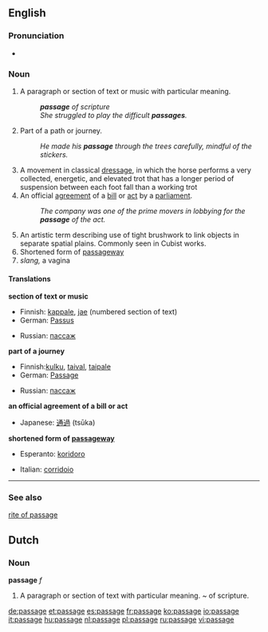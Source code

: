 ==English==

{{rank|touch|higher|military|891|passage|wood|matters|physical}}
===Pronunciation===
{{IPA|/ˈpæsɪʤ/}}
*{{audio|en-us-passage.ogg|Audio (US)}}

===Noun===
{{en-noun}}
# <!--DefA-->A paragraph or section of text or music with particular meaning.  
#: '''''passage''' of scripture''
#:''She struggled to play the difficult '''passages'''.''
# <!--DefA-->Part of a path or journey. 
#:''He made his '''passage''' through the trees carefully, mindful of the stickers.''
# <!--DefC-->A movement in classical [[dressage]], in which the horse performs a very collected, energetic, and elevated trot that has a longer period of suspension between each foot fall than a working trot
# An official [[agreement]] of a [[bill]] or [[act]] by a [[parliament]].
#: ''The company was one of the prime movers in lobbying for the '''passage''' of the act.''
# <!--DefD-->An artistic term describing use of tight brushwork to link objects in separate spatial plains.  Commonly seen in Cubist works.
# Shortened form of [[passageway]]
# ''slang,'' a vagina

====Translations====
<!--DefA-->'''section of text or music'''
{{top}}
*Finnish: [[kappale]], [[jae]] (numbered section of text)
*German: [[Passus]] {{m}}
{{mid}}
*Russian: [[пассаж]]
{{bottom}}

<!--DefB-->'''part of a journey'''
{{top}}
*Finnish:[[kulku]], [[taival]], [[taipale]]
*German: [[Passage]] {{f}}
{{mid}}
*Russian: [[пассаж]]
{{bottom}}

'''an official agreement of a bill or act'''
{{top}}
{{mid}}
*Japanese: [[通過]] (tsūka)
{{bottom}}

<!--DefE-->'''shortened form of [[passageway]]'''
{{top}}
*Esperanto: [[koridoro]]
{{mid}}
*Italian: [[corridoio]] {{m}}
{{bottom}}
----

===See also===
[[rite of passage]]

==Dutch==
===Noun===
'''passage''' ''f''

#<!--DefA-->A paragraph or section of text with particular meaning.  ~ of scripture.

[[de:passage]]
[[et:passage]]
[[es:passage]]
[[fr:passage]]
[[ko:passage]]
[[io:passage]]
[[it:passage]]
[[hu:passage]]
[[nl:passage]]
[[pl:passage]]
[[ru:passage]]
[[vi:passage]]